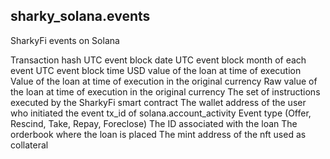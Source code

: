 ## sharky_solana.events 
SharkyFi events on Solana


<ParamField path="blockchain">

</ParamField>
<ParamField path="project">

</ParamField>
<ParamField path="tx_hash">
Transaction hash
</ParamField>
<ParamField path="block_date">
UTC event block date
</ParamField>
<ParamField path="block_month">
UTC event block month of each event
</ParamField>
<ParamField path="block_time">
UTC event block time
</ParamField>
<ParamField path="block_number">

</ParamField>
<ParamField path="amount_usd">
USD value of the loan at time of execution
</ParamField>
<ParamField path="amount_original">
Value of the loan at time of execution in the original currency
</ParamField>
<ParamField path="amount_raw">
Raw value of the loan at time of execution in the original currency
</ParamField>
<ParamField path="sharky_instructions">
The set of instructions executed by the SharkyFi smart contract
</ParamField>
<ParamField path="user">
The wallet address of the user who initiated the event
</ParamField>
<ParamField path="id">
tx_id of solana.account_activity
</ParamField>
<ParamField path="evt_type">
Event type (Offer, Rescind, Take, Repay, Foreclose)
</ParamField>
<ParamField path="loan_id">
The ID associated with the loan
</ParamField>
<ParamField path="orderbook">
The orderbook where the loan is placed
</ParamField>
<ParamField path="nft">
The mint address of the nft used as collateral
</ParamField>
